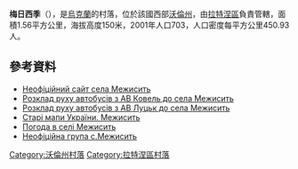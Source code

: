 {{coord|51|49|59|N|24|43|11|E|scale:30000|display=title}}

'''梅日西季'''（{{lang-uk|Межисить}}），是[[烏克蘭|烏克蘭]]的村落，位於該國西部[[沃倫州|沃倫州]]，由[[拉特涅區|拉特涅區]]負責管轄，面積1.56平方公里，海拔高度150米，2001年人口703，人口密度每平方公里450.93人。

==參考資料==
* [http://1ua.com.ua/infc.php?obl=2&ray=1&City=%CC%E5%E6%E8%F1%E8%F2%FC Неофіційний сайт села Межисить] {{Wayback|url=http://1ua.com.ua/infc.php?obl=2&ray=1&City=%CC%E5%E6%E8%F1%E8%F2%FC |date=20160304194014 }}
* [http://www.vopas.com.ua/kovel.php Розклад руху автобусів з АВ Ковель до села Межисить] {{Wayback|url=http://www.vopas.com.ua/kovel.php |date=20160731001414 }}
* [http://www.vopas.com.ua/lutsk.php Розклад руху автобусів з АВ Луцьк  до села Межисить] {{Wayback|url=http://www.vopas.com.ua/lutsk.php |date=20160807112746 }}
* [https://web.archive.org/web/20130411133949/http://www.oldmaps.org.ua/map/247 Старі мапи України. Межисить]
* [http://weather.in.ua/ua/volynskaja/15371 Погода в селі Межисить] {{Wayback|url=http://weather.in.ua/ua/volynskaja/15371 |date=20111219100902 }}
* [http://vk.com/club7608662 Неофіційна група с.Межисить]

[[Category:沃倫州村落|Category:沃倫州村落]]
[[Category:拉特涅區村落|Category:拉特涅區村落]]


{{Volyn-geo-stub}}